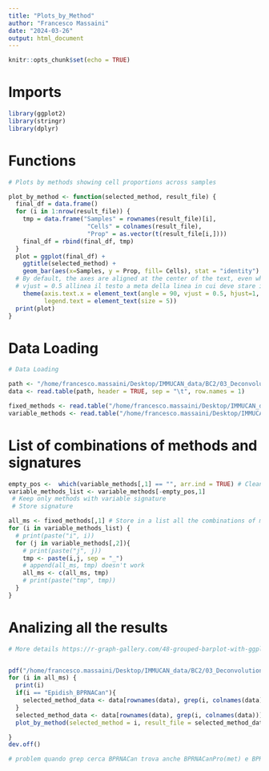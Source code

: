 ```yaml
---
title: "Plots_by_Method"
author: "Francesco Massaini"
date: "2024-03-26"
output: html_document
---
```


```r
knitr::opts_chunk$set(echo = TRUE)
```


# Imports
```r
library(ggplot2)
library(stringr)
library(dplyr)
```


# Functions 
```r
# Plots by methods showing cell proportions across samples

plot_by_method <- function(selected_method, result_file) {
  final_df = data.frame()
  for (i in 1:nrow(result_file)) {
    tmp = data.frame("Samples" = rownames(result_file)[i],
                      "Cells" = colnames(result_file),
                      "Prop" = as.vector(t(result_file[i,])))
    final_df = rbind(final_df, tmp)
  }
  plot = ggplot(final_df) + 
    ggtitle(selected_method) +
    geom_bar(aes(x=Samples, y = Prop, fill= Cells), stat = "identity") + #specify only the NAMES of columns. Data are collected from ggplot(final_df)
  # By default, the axes are aligned at the center of the text, even when rotated. When you rotate +/- 90 degrees, you usually want it to be aligned at the edge instead:
  # vjust = 0.5 allinea il testo a meta della linea in cui deve stare il label dal punto di vista verticale
    theme(axis.text.x = element_text(angle = 90, vjust = 0.5, hjust=1, size = 5),
          legend.text = element_text(size = 5)) 
  print(plot)
}
```


# Data Loading
```r
# Data Loading

path <- "/home/francesco.massaini/Desktop/IMMUCAN_data/BC2/03_Deconvolution/all_deconvolutions_BC2_filtered_samples.txt"
data <- read.table(path, header = TRUE, sep = "\t", row.names = 1)

fixed_methods <- read.table("/home/francesco.massaini/Desktop/IMMUCAN_data/fixed_methods.txt", header = FALSE, sep = "\t")
variable_methods <- read.table("/home/francesco.massaini/Desktop/IMMUCAN_data/variable_methods.txt", header = FALSE, sep = "\t")
```

# List of combinations of methods and signatures
```r

empty_pos <-  which(variable_methods[,1] == "", arr.ind = TRUE) # Clean empty pos
variable_methods_list <- variable_methods[-empty_pos,1]
 # Keep only methods with variable signature
 # Store signature

all_ms <- fixed_methods[,1] # Store in a list all the combinations of methods and signatures
for (i in variable_methods_list) {
  # print(paste("i", i))
  for (j in variable_methods[,2]){
    # print(paste("j", j))
    tmp <- paste(i,j, sep = "_")
    # append(all_ms, tmp) doesn't work
    all_ms <- c(all_ms, tmp)
    # print(paste("tmp", tmp))
  }
} 

```

# Analizing all the results
```r
# More details https://r-graph-gallery.com/48-grouped-barplot-with-ggplot2


pdf("/home/francesco.massaini/Desktop/IMMUCAN_data/BC2/03_Deconvolution/Methods_Results")
for (i in all_ms) {
  print(i)
  if(i == "Epidish_BPRNACan"){
    selected_method_data <- data[rownames(data), grep(i, colnames(data))]
  }
  selected_method_data <- data[rownames(data), grep(i, colnames(data))]
  plot_by_method(selected_method = i, result_file = selected_method_data)

}
dev.off()

# problem quando grep cerca BPRNACan trova anche BPRNACanPro(met) e BPRNACanProMet quindi nei risultati viene sommato tutto quanto perche si costruisce una tabella con anche le colonne di questi metodi con signature diverse. Provare con un if per escludere proprio i casi sbagliati (in BPRNACan)
```

